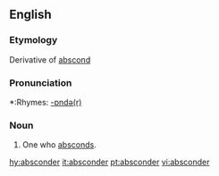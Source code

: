 ==English==

===Etymology===
Derivative of [[abscond]]

===Pronunciation===
*:Rhymes: [[Rhymes:English:-ɒndə(r)|-ɒndə(r)]]

===Noun===
{{en-noun}}

#One who [[abscond]]s.

[[hy:absconder]]
[[it:absconder]]
[[pt:absconder]]
[[vi:absconder]]